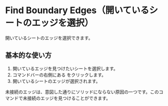 
# Find Boundary Edges（開いているシートのエッジを選択）

<Reference shortcut="" command="Find Boundary Edges" button="Right of Command Bar" buttonIcon="button-find-boundary-edges" />


開いているシートのエッジを選択できます。

## 基本的な使い方

1. 開いているエッジを見つけたいシートを選択します。
2. コマンドバーの右側にある <ButtonIcon type="button-find-boundary-edges" /> をクリックします。
3. 開いているシートのエッジが選択されます。

<Callout type="info" emoji="💡">
未接続のエッジは、意図した通りにソリッドにならない原因の一つです。このコマンドで未接続のエッジを見つけることができます。
</Callout>